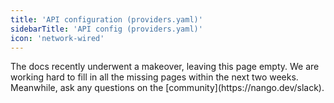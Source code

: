 ```yaml
---
title: 'API configuration (providers.yaml)'
sidebarTitle: 'API config (providers.yaml)'
icon: 'network-wired'
---
```


<Info>
The docs recently underwent a makeover, leaving this page empty. We are working hard to fill in all the missing pages within the next two weeks. Meanwhile, ask any questions on the [community](https://nango.dev/slack).
</Info>
